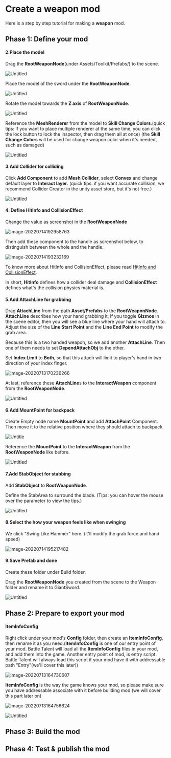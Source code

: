 
# Create a weapon mod

Here is a step by step tutorial for making a **weapon** mod.

## Phase 1: Define your mod

<ModTutorialFragmentStepOpenUnity />

#### 2.Place the model

Drag the **RootWeaponNode**(under Assets/Toolkit/Prefabs/) to the scene.

![Untitled](1.create-a-weapon-mod/0.png)

Place the model of the sword under the **RootWeaponNode**.

![Untitled](1.create-a-weapon-mod/1.png)

Rotate the model towards the **Z axis** of **RootWeaponNode**.

![Untitled](1.create-a-weapon-mod/2.png)

Reference the **MeshRenderer** from the model to **Skill Change Colors**.(quick tips: if you want to place multiple renderer at the same time, you can click the lock button to lock the inspector, then drag them all at once) (the **Skill Change Colors** will be used for change weapon color when it's needed, such as damaged)

![Untitled](1.create-a-weapon-mod/3.png)

#### 3.Add Collider for colliding

Click **Add Component** to add **Mesh Collider**, select **Convex** and change default layer to **Interact layer**. (quick tips: if you want accurate collision, we recommend Collider Creator in the unity asset store, but it's not free.)

![Untitled](1.create-a-weapon-mod/4.png)

#### 4. Define HitInfo and CollisionEffect

Change the value as screenshot in the **RootWeaponNode**

![image-20220714192958763](1.create-a-weapon-mod/image-20220714192958763.png)

Then add these component to the handle as screenshot below, to distinguish between the whole and the handle.

![image-20220714193232169](1.create-a-weapon-mod/image-20220714193232169.png)

To know more about HitInfo and CollisionEffect, please read [HitInfo and CollisionEffect](../details/hitinfo-and-collisioneffect.md).

In short, **HitInfo** defines how a collider deal damage and **CollisionEffect** defines what's the collision physics material is.



#### 5.Add AttachLine for grabbing

Drag **AttachLine** from the path **Asset/Prefabs** to the **RootWeaponNode**. **AttachLine** describes how your hand grabbing it, If you toggle **Gizmos** in the scene editor, then you will see a blue line where your hand will attach to. Adjust the size of the **Line Start Point** and the **Line End Point** to modify the grab area.

Because this is a two handed weapon, so we add another **AttachLine**. Then one of them needs to set **DependAttachObj** to the other. 

Set **Index Limit** to **Both**, so that this attach will limit to player's hand in two direction of your index finger.

![image-20220713170236266](1.create-a-weapon-mod/image-20220713170236266.png)



At last, reference these **AttachLine**s to the **InteractWeapon** component from the **RootWeaponNode**.

![Untitled](1.create-a-weapon-mod/6.png)

#### 6.Add MountPoint for backpack

Create Empty node name **MountPoint** and add **AttachPoint** Component. Then move it to the relative position where they should attach to backpack.

![Untitle](1.create-a-weapon-mod/7.png)






Reference the **MountPoint** to the **InteractWeapon** from the **RootWeaponNode** like before.

![Untitled](1.create-a-weapon-mod/8.png)

#### 7.Add StabObject for stabbing

Add **StabObject** to **RootWeaponNode**.

Define the StabArea to surround the blade. (Tips: you can hover the mouse over the parameter to view the tips.)

![Untitled](1.create-a-weapon-mod/9.png)



#### 8.Select the how your weapon feels like when swinging

We click "Swing Like Hammer" here. (it'll modify the grab force and hand speed)

![image-20220714195217482](1.create-a-weapon-mod/image-20220714195217482.png)

#### 9.Save Prefab and done

Create these folder under Build folder. 

Drag the **RootWeaponNode** you created from the scene to the Weapon folder and rename it to GiantSword.

![Untitled](1.create-a-weapon-mod/10.png)

## Phase 2: Prepare to export your mod

<ModTutorialFragmentStepCreateIcon />

#### ItemInfoConfig

Right click under your mod's **Config** folder, then create an **ItemInfoConfig**, then rename it as you need.(**ItemInfoConfig** is one of our entry point of your mod. Battle Talent will load all the **ItemInfoConfig** files in your mod, and add them into the game. Another entry point of mod, is entry script. Battle Talent will always load this script if your mod have it with addressable path "Entry"(we'll cover this later))

![image-20220713164730607](1.create-a-weapon-mod/image-20220713164730607.png)

**ItemInfoConfig** is the way the game knows your mod, so please make sure you have addressable associate with it before building mod (we will cover this part later on)

![image-20220713164756624](1.create-a-weapon-mod/image-20220713164756624.png)

![Untitled](1.create-a-weapon-mod/14.png)

## Phase 3: Build the mod

<ModTutorialFragmentPhaseBuild />

## Phase 4: Test & publish the mod

<ModTutorialFragmentPhaseTest />